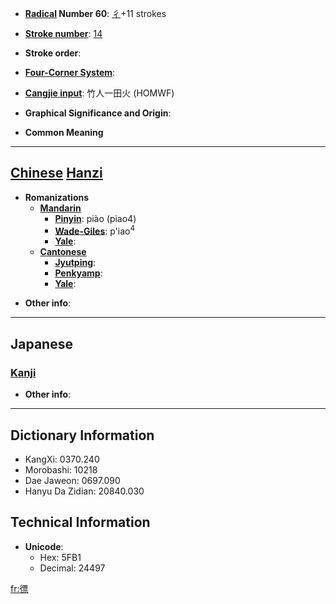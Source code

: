 * '''[[Wiktionary:Chinese radical index| Radical]] Number 60''': [[Wiktionary:Chinese radical index 彳|彳]]+11 strokes

* '''[[Wiktionary:Chinese total strokes index|Stroke number]]''': [[Wiktionary:Chinese total strokes index 14|14]]

* '''Stroke order''': 

* '''[[Wiktionary:Chinese four corner index|Four-Corner System]]''': 

* '''[[Wiktionary:Chinese Cangjie index|Cangjie input]]''': 竹人一田火 (HOMWF)

* '''Graphical Significance and Origin''': 

* '''Common Meaning'''

----

== [[Chinese]] [[Hanzi]] ==

* '''Romanizations'''
** '''[[Mandarin]]'''
*** '''[[Pinyin]]''': piào (piao4)
*** '''[[Wade-Giles]]''': p'iao<sup>4</sup>
*** '''[[Yale]]''': 
** '''[[Cantonese]]'''
*** '''[[Jyutping]]''':
*** '''[[Penkyamp]]''': 
*** '''[[Yale]]''': 

* '''Other info''': 

----

==Japanese==
===[[Kanji]]===
{{kanji|on readings=[[ひょう]] (hyō)|kun readings=[[かるい]] (karui), [[すばやい]] (subayai)}}

* '''Other info''':  

----

== Dictionary Information ==

* KangXi: 0370.240
* Morobashi: 10218
* Dae Jaweon: 0697.090
* Hanyu Da Zidian: 20840.030

== Technical Information ==

* '''Unicode''':
** Hex: 5FB1
** Decimal: 24497

[[fr:徱]]